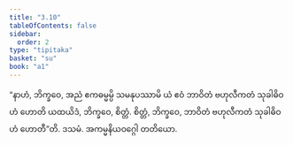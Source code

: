 ```yaml
---
title: "3.10"
tableOfContents: false
sidebar:
  order: 2
type: "tipitaka"
basket: "su"
book: "a1"
---
```



<DynamicBreadcrumb />

<Division number="30" book="a1">

<Paragraph number="63" book="a1">
“နာဟံ, ဘိက္ခဝေ, အညံ ဧကဓမ္မမ္ပိ သမနုပဿာမိ ယံ ဧဝံ ဘာဝိတံ ဗဟုလီကတံ သုခါဓိဝဟံ ဟောတိ ယထယိဒံ, ဘိက္ခဝေ, စိတ္တံ. စိတ္တံ, ဘိက္ခဝေ, ဘာဝိတံ ဗဟုလီကတံ သုခါဓိဝဟံ ဟောတီ”တိ.

</Paragraph>
</Division>

<Paragraph number="64" type="center" book="a1">
ဒသမံ.



</Paragraph>

<Paragraph number="65" type="center" book="a1">
အကမ္မနိယဝဂ္ဂေါ တတိယော.
</Paragraph>